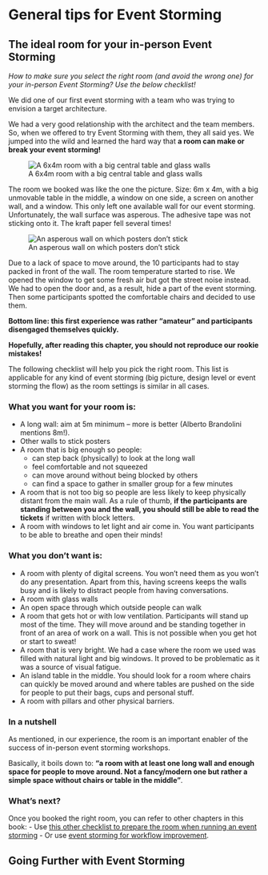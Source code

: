 # General tips for Event Storming

## The ideal room for your in-person Event Storming {#Ideal-room}

_How to make sure you select the right room (and avoid the wrong one) for your in-person Event Storming? Use the below checklist!_

We did one of our first event storming with a team who was trying to envision a target architecture.

We had a very good relationship with the architect and the team members. So, when we offered to try Event Storming with them, they all said yes. We jumped into the wild and learned the hard way that **a room can make or break your event storming!**

![A 6x4m room with a big central table and glass walls](./imgs/2022-07-07-the-ideal-room-for-your-in-person-event-storming/WrongRoomForEventStorming72.jpg)


The room we booked was like the one the picture. Size: 6m x 4m, with a big unmovable table in the middle, a window on one side, a screen on another wall, and a window. This only left one available wall for our event storming. Unfortunately, the wall surface was asperous. The adhesive tape was not sticking onto it. The kraft paper fell several times!

![An asperous wall on which posters don't stick](./imgs/2022-07-07-the-ideal-room-for-your-in-person-event-storming/AsperousWall72.jpg)


Due to a lack of space to move around, the 10 participants had to stay packed in front of the wall. The room temperature started to rise. We opened the window to get some fresh air but got the street noise instead. We had to open the door and, as a result, hide a part of the event storming. Then some participants spotted the comfortable chairs and decided to use them.

**Bottom line: this first experience was rather “amateur” and participants disengaged themselves quickly.**

**Hopefully, after reading this chapter, you should not reproduce our rookie mistakes!**

The following checklist will help you pick the right room. This list is applicable for any kind of event storming (big picture, design level or event storming the flow) as the room settings is similar in all cases.

### What you want for your room is:

-	A long wall: aim at 5m minimum – more is better (Alberto Brandolini mentions 8m!).
-	Other walls to stick posters
-	A room that is big enough so people:
    -	can step back (physically) to look at the long wall
    -	feel comfortable and not squeezed
    -	can move around without being blocked by others
    -	can find a space to gather in smaller group for a few minutes
-	A room that is not too big so people are less likely to keep physically distant from the main wall. As a rule of thumb, **if the participants are standing between you and the wall, you should still be able to read the tickets** if written with block letters.
-	A room with windows to let light and air come in. You want participants to be able to breathe and open their minds!

### What you don’t want is:

-	A room with plenty of digital screens. You won’t need them as you won’t do any presentation. Apart from this, having screens keeps the walls busy and is likely to distract people from having conversations.
-	A room with glass walls
-	An open space through which outside people can walk
-	A room that gets hot or with low ventilation. Participants will stand up most of the time. They will move around and be standing together in front of an area of work on a wall. This is not possible when you get hot or start to sweat!
-	A room that is very bright. We had a case where the room we used was filled with natural light and big windows. It proved to be problematic as it was a source of visual fatigue.
-	An island table in the middle. You should look for a room where chairs can quickly be moved around and where tables are pushed on the side for people to put their bags, cups and personal stuff.
-	A room with pillars and other physical barriers.

### In a nutshell

As mentioned, in our experience, the room is an important enabler of the success of in-person event storming workshops.

Basically, it boils down to: **“a room with at least one long wall and enough space for people to move around. Not a fancy/modern one but rather a simple space without chairs or table in the middle”**.

### What’s next?

Once you booked the right room, you can refer to other chapters in this book:
-   Use [this other checklist to  prepare the room when running an event storming](#big-picture--room)
-   Or use [event storming for workflow improvement](#Event-Storming--Flow).

## Going Further with Event Storming